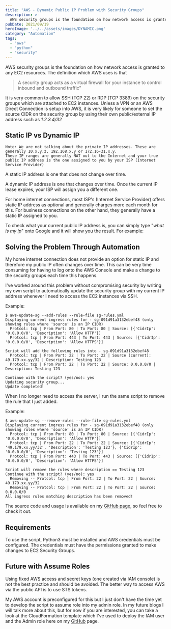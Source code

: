 ```yaml
---
title: "AWS - Dynamic Public IP Problem with Security Groups"
description: >-
  AWS security groups is the foundation on how network access is granted to any EC2 resources. The definition which AWS uses is that...
pubDate: 2021/09/19
heroImage: '../../assets/images/DYNAMIC.png'
category: "Automation"
tags:
  - "aws"
  - "python"
  - "security"
---
```



AWS security groups is the foundation on how network access is granted to any EC2 resources. The definition which AWS uses is that

> A security group acts as a virtual firewall for your instance to control inbound and outbound traffic"

It is very common to allow SSH (TCP 22) or RDP (TCP 3389) on the security groups which are attached to EC2 instances. Unless a VPN or an AWS Direct Connection is setup into AWS, it is very likely for someone to set the source CIDR on the security group by using their own public/external IP address such as _1.2.3.4/32_

## Static IP vs Dynamic IP

```
Note: We are not talking about the private IP addresses. These are generally 10.x.y.z, 192.168.x.y or 172.16-31.x.y.
These IP ranges are generally NAT out to the Internet and your true public IP address is the one assigned to you by your ISP (Internet Service Provider)
```

A static IP address is one that does not change over time.

A dynamic IP address is one that changes over time. Once the current IP lease expires, your ISP will assign you a different one.

For home internet connections, most ISP's (Internet Service Provider) offers static IP address as optional and generally charges more each month for this. For business connections on the other hand, they generally have a static IP assigned to you.

To check what your current public IP address is, you can simply type "_what is my ip_" onto Google and it will show you the result. For example:

<ImageZoom src="/images/2021-09-19-13_48_02-what-is-my-ip-Google-Search.png" client:load />

## Solving the Problem Through Automation

My home internet connection does not provide an option for static IP and therefore my public IP often changes over time. This can be very time consuming for having to log onto the AWS Console and make a change to the security groups each time this happens.

I've worked around this problem without compromising security by writing my own script to automatically update the security group with my current IP address whenever I need to access the EC2 instances via SSH.

Example:

```
$ aws-update-sg --add-rules --rule-file sg-rules.yml
Displaying current ingress rules for - sg-091d91a3132ebef48 (only showing rules where 'source' is an IP CIDR)
  Protcol: tcp | From Port: 80 | To Port: 80 | Source: [{'CidrIp': '0.0.0.0/0', 'Description': 'Allow HTTP'}]
  Protcol: tcp | From Port: 443 | To Port: 443 | Source: [{'CidrIp': '0.0.0.0/0', 'Description': 'Allow HTTPS'}]

Script will add the following rules into - sg-091d91a3132ebef48
  Protcol: tcp | From Port: 22 | To Port: 22 | Source (current): 49.179.xx.yy/32 | Description: Testing 123
  Protcol: tcp | From Port: 22 | To Port: 22 | Source: 0.0.0.0/0 | Description: Testing 123

Continue with the script? (yes/no): yes
Updating security group...
Update completed!
```

When I no longer need to access the server, I run the same script to remove the rule that I just added.

Example:

```
$ aws-update-sg --remove-rules --rule-file sg-rules.yml
Displaying current ingress rules for - sg-091d91a3132ebef48 (only showing rules where 'source' is an IP CIDR)
  Protcol: tcp | From Port: 80 | To Port: 80 | Source: [{'CidrIp': '0.0.0.0/0', 'Description': 'Allow HTTP'}]
  Protcol: tcp | From Port: 22 | To Port: 22 | Source: [{'CidrIp': '49.179.xx.yy/32', 'Description': 'Testing 123'}, {'CidrIp': '0.0.0.0/0', 'Description': 'Testing 123'}]
  Protcol: tcp | From Port: 443 | To Port: 443 | Source: [{'CidrIp': '0.0.0.0/0', 'Description': 'Allow HTTPS'}]

Script will remove the rules where description == Testing 123
Continue with the script? (yes/no): yes
  Removing -- Protcol: tcp | From Port: 22 | To Port: 22 | Source: 49.179.xx.yy/32
  Removing -- Protcol: tcp | From Port: 22 | To Port: 22 | Source: 0.0.0.0/0
All ingress rules matching description has been removed!
```

The source code and usage is available on my [GitHub page](https://github.com/88lexd/lexd-solutions/tree/main/misc-scripts/python-aws-update-sg), so feel free to check it out.

## Requirements

To use the script, Python3 must be installed and AWS credentials must be configured. The credentials must have the permissions granted to make changes to EC2 Security Groups.

## Future with Assume Roles

Using fixed AWS access and secret keys (one created via IAM console) is not the best practice and should be avoided. The better way to access AWS via the public API is to use STS tokens.

My AWS account is preconfigured for this but I just don't have the time yet to develop the script to assume role into my admin role. In my future blogs I will talk more about this, but for now if you are interested, you can take a look at the CloudFormation template which I've used to deploy the IAM user and the Admin role here on my [GitHub](https://github.com/88lexd/lexd-solutions/tree/main/aws-wordpress/1-infra-configuration/1-base-setup) page.
